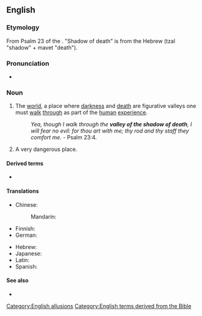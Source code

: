 ==English==

===Etymology===
From Psalm 23 of the {{w|Psalms|Book of Psalms}}. "Shadow of death" is from the Hebrew {{m|he|צלמות}} (tzal "shadow" + mavet "death").

===Pronunciation===
* {{audio|en|En-au-valley of the shadow of death.ogg|Audio (AU)}}

===Noun===
{{head|en|noun|head=[[valley]] of the [[shadow]] of [[death]]}}

# {{lb|en|idiomatic}} The [[world]], a place where [[darkness]] and [[death]] are figurative valleys one must [[walk]] [[through]] as part of the [[human]] [[experience]].
#: ''Yea, though I walk through the '''valley of the shadow of death''', I will fear no evil: for thou art with me; thy rod and thy staff they comfort me.'' - Psalm 23:4.
# {{lb|en|idiomatic}} A very dangerous place.

====Derived terms====
* {{l|en|valley of death}}

====Translations====
{{trans-top|biblical phrase}}
* Chinese:
*: Mandarin: {{t|cmn|死蔭的幽谷|tr=sǐ yīn dí yōugǔ}}
* Finnish: {{t|fi|kuoleman varjon laakso}}
* German: {{t|de|das finstere Tal|n}}
{{trans-mid}}
* Hebrew: {{t|he|[[גיא]] [[צלמות]] |m|tr=ge' tsalmawet}}
* Japanese: {{t|ja|死の陰の谷|tr=shi no kage no tani}}
* Latin: {{t|la|in medio umbrae mortis}} {{q|in the valley of the shadow of death}}
* Spanish: {{t|es|valle de sombra de muerte}}
{{trans-bottom}}

====See also====
* {{l|en|vale of tears}}

[[Category:English allusions]]
[[Category:English terms derived from the Bible]]